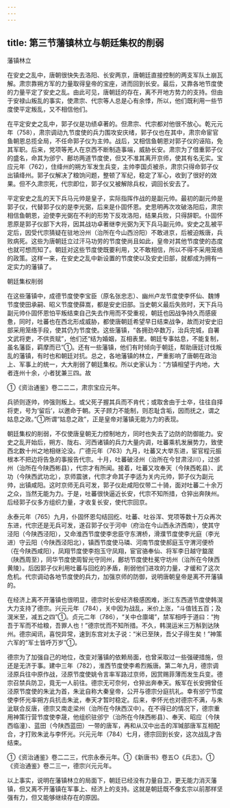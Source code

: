 ```yaml
---
---
---
```

title: 第三节藩镇林立与朝廷集权的削弱
---



藩镇林立

在安史之乱中，唐朝很快失去洛阳、长安两京，唐朝廷直接控制的两支军队土崩瓦解。肃宗靠朔方军的力量取得皇帝的宝座，进而回到长安。最后，又靠各地节度使的力量平定了安史之乱。由此可见，唐朝廷的存在，离不开地方势力的支持。但由于安禄山叛乱的事实，使肃宗、代宗等人总是心有余悸，所以，他们既利用一些节度使平定叛乱，又不相信他们。

在平定安史之乱中，郭子仪是功绩卓著的。但肃宗、代宗都对他很不放心。乾元元年（758），肃宗调动九节度使的兵力围攻安庆绪，郭子仪也在其中，肃宗命宦官鱼朝恩总揽全局，不任命郭子仪为主帅。战后，又相信鱼朝恩对郭子仪的诬陷，免其军职。后来，党项等羌人在京西不断制造事端，威胁长安。肃宗为了借重郭子仪的盛名，命其为邠宁、鄜坊两道节度使，但又不准其离开京师，使其有名无实。宝应元年（762），住绛州的朔方军发生兵变，主帅李国贞被杀，肃宗只得命郭子仪出镇绛州。郭子仪解决了粮饷问题，整顿了军纪，稳定了军心，收到了很好的效果。但不久肃宗死，代宗即位，郭子仪又被解除兵权，调回长安去了。

平定安史之乱的天下兵马元帅是皇子，实际指挥作战的是副元帅。最初的副元帅是郭子仪，代替郭子仪的是李光弼，后来是仆固怀恩。史思明再次攻破洛阳后，肃宗相信鱼朝恩，迫使李光弼在不利的形势下反攻洛阳，结果兵败，只得辞职。仆固怀恩原是郭子仪部下大将，因其战功卓著继李光弼为天下兵马副元帅。安史之乱被平定后，因受代宗猜疑在驻地汾州（治所在今山西汾阳）不敢进京，后被迫叛唐，兵败病死。这些为唐朝廷立过汗马功劳的节度使尚且如此，皇帝对其他节度使的态度也就可想而知了。朝廷对这些节度使既要利用，又不敢相信，所以不得不采用笼络的政策。这样一来，在安史之乱中新设置的节度使以及安史旧部，就都成为拥有一定实力的藩镇了。

朝廷集权削弱

在这些藩镇中，成德节度使李宝臣（原名张忠志）、幽州卢龙节度使李怀仙、魏博节度使田承嗣、昭义节度使薛嵩，都是安史旧部。当史朝义最后失败时，天下兵马副元帅仆固怀恩怕平叛结束自己失去作用而不受重视，朝廷也因战争持久而感疲惫，同时，吐蕃也在西北形成威胁，都使唐朝廷希望早日结束战争，故而对安史旧部采用笼络手段，使其仍为节度使。这些藩镇，“各拥劲卒数万，治兵完城，自署文武将吏，不供贡赋”，他们还“结为婚姻，互相表里。朝廷专事姑息，不能复制，虽名藩臣，羁摩而已”①。还有一些藩镇，他们有时倾向于朝廷，帮助唐廷讨伐叛乱的藩镇，有时也和朝廷对抗。总之，各地藩镇的林立，严重影响了唐朝在政治上、军事上的统一，大大削弱了朝廷集权。所以史家认为：“方镇相望于内地，大者连州十余，小者犹兼三四。故

①《资治通鉴》卷二二二，肃宗宝应元年。

兵骄则逐帅，帅强则叛上。或父死子握其兵而不肯代；或取舍由于士卒，往往自择将吏，号为‘留后’，以邀命于朝。天子顾力不能制，则忍耻含垢，因而抚之，谓之姑息之政。”①所谓“姑息之政”，正是皇帝对藩镇无能为力的表现。

朝廷集权的削弱，不仅使唐皇朝无力控制地方，同时也失去了边防的防御能力。安史之乱开始后，朔方、陇右、河西诸镇的兵力大量内调，吐蕃乘机发展势力，致使西北数十州之地相继沦没。广德元年（763）九月，吐蕃又大举东进，宦官程元振根本不把边将告急的事报告代宗。十月，吐蕃破泾州（治所在今甘肃泾川），过邠州（治所在今陕西彬县），代宗才有所闻。接着，吐蕃又攻奉天（今陕西乾县）、武功（今陕西武功北），京师震骇，代宗才命其子李适为关内元帅，郭子仪为副元帅，出镇咸阳。这时京师无兵可发，郭子仪赴咸阳仅带二十骑，面对吐蕃二十余万之众，当然无能为力。于是，吐蕃很快逼近长安，代宗不知所措，仓猝出奔陕州。后经郭子仪多方组织力量，才收复长安，使代宗回京。

永泰元年（765）九月，仆固怀恩勾结回纥、吐蕃、吐谷浑、党项等数十万众再次东进，代宗还是无兵可发，遂召郭子仪于河中（府治在今山西永济西南），使其守泾阳（今陕西泾阳），又命淮西节度使李忠臣守东渭桥，滑濮节度使李光庭（李光进）守云阳（今陕西泾阳北），镇西节度使马璘、河南节度使郝庭玉守渭河便桥（在今陕西咸阳），凤翔节度使李抱玉守凤翔，宦官骆奉仙、将军李日越守盩厔（陕西周至），同华节度使周智光守同州，鄜坊节度使杜冕守坊州（治所在今陕西黄陵）。后因郭子仪利用吐蕃与回纥的矛盾，削弱他们进攻的力量，才缓和了这次危机。代宗调动各地节度使的兵力，加强京师的防御，说明唐朝皇帝是离不开藩镇的。

在经济上离不开藩镇也很明显，德宗时长安经济极感困难，浙江东西道节度使韩滉大力支持了德宗。兴元元年（784），关中因为战乱，米价上涨，“斗值钱五百；及滉米至，减五之四”①。贞元二年（786），“关中仓廪竭”，禁军相呼于道曰：“拘吾于军而不给粮，吾罪人也！”德宗忧而不知所措。不久，韩滉运米三万斛到达陕州。德宗闻讯，喜悦异常，速到东宫对太子说：“米已至陕，吾父子得生矣！”神策六军的“军士皆呼万岁”①。

德宗为了加强自己的地位，改变对藩镇的依赖局面，也曾采取过一些强硬措施，但还是无济于事。建中三年（782），淮西节度使李希烈叛唐。第二年九月，德宗调泾原兵往中原作战，泾原节度使姚令言率军路过京师，因赏赐菲薄而发生兵变。德宗召禁兵防卫，竟无一人前往。德宗无可奈何，仓猝出奔奉天。叛军在长安拥曾任泾原节度使的朱泚为首，朱泚自称大秦皇帝，公开与德宗分庭抗礼。幸有邠宁节度使李怀光率朔方兵抗击朱泚，奉天才暂时稳定。后来，李怀光也对德宗不满，与朱泚联合反唐，德宗又南走梁州（治所在今陕西汉中）。在不得已的情况下，德宗重用神策行营节度使李晟，他组织驻邠宁（治所在今陕西彬县）、奉天、昭应（今陕西临潼）、蓝田（今陕西蓝田）一带的唐军，再和从汉中出击的浑瑊部唐军互相配合，才打败朱泚与李怀光。兴元元年（784）七月，德宗回到长安，这次战乱才告结束。

①《资治通鉴》卷二二三，代宗永泰元年。①《新唐书》卷五○《兵志》。①《资治通鉴》卷二三一，德宗兴元元年。

以上事实，说明在藩镇林立的局面下，朝廷已经没有力量自卫，更无能力消灭藩镇，但又离不开藩镇在军事上、经济上的支持。这就是朝廷既不像玄宗以前那样坚强有力，但又能够继续存在的原因。